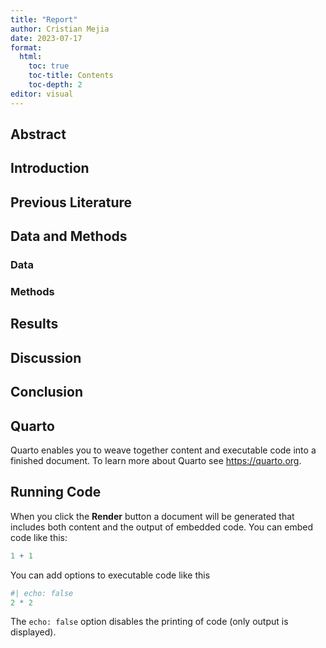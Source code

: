 ```yaml
---
title: "Report"
author: Cristian Mejia
date: 2023-07-17
format: 
  html:
    toc: true
    toc-title: Contents
    toc-depth: 2
editor: visual
---
```


## Abstract

## Introduction

## Previous Literature

## Data and Methods

### Data

### Methods

## Results

## Discussion

## Conclusion

## Quarto

Quarto enables you to weave together content and executable code into a finished document. To learn more about Quarto see <https://quarto.org>.

## Running Code

When you click the **Render** button a document will be generated that includes both content and the output of embedded code. You can embed code like this:

```r
1 + 1
```

You can add options to executable code like this

```r
#| echo: false
2 * 2
```

The `echo: false` option disables the printing of code (only output is displayed).
